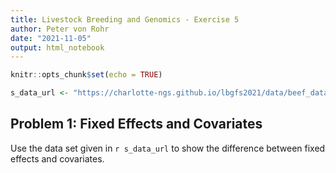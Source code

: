 ```yaml
---
title: Livestock Breeding and Genomics - Exercise 5
author: Peter von Rohr
date: "2021-11-05"
output: html_notebook
---
```


```r
knitr::opts_chunk$set(echo = TRUE)
```


```r
s_data_url <- "https://charlotte-ngs.github.io/lbgfs2021/data/beef_data_bc.csv"
```

## Problem 1: Fixed Effects and Covariates
Use the data set given in `r s_data_url` to show the difference between fixed effects and covariates. 


